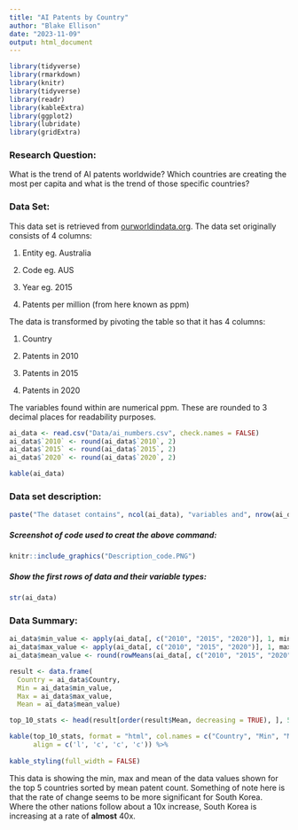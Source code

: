 ```yaml
---
title: "AI Patents by Country"
author: "Blake Ellison"
date: "2023-11-09"
output: html_document
---
```


```r
library(tidyverse)
library(rmarkdown)
library(knitr)
library(tidyverse)
library(readr)
library(kableExtra)
library(ggplot2)
library(lubridate)
library(gridExtra)

```

### Research Question:

What is the trend of AI patents worldwide? Which countries are creating the most per capita and what is the trend of those specific countries?

### Data Set:

This data set is retrieved from [ourworldindata.org](https://ourworldindata.org/grapher/artificial-intelligence-patents-submitted-per-million). The data set originally consists of 4 columns:  
  
1) Entity eg. Australia  
  
2) Code eg. AUS  
  
3) Year eg. 2015  
  
4) Patents per million (from here known as ppm)

The data is transformed by pivoting the table so that it has 4 columns:

1) Country 
  
2) Patents in 2010
  
3) Patents in 2015
  
4) Patents in 2020

The variables found within are numerical ppm. These are rounded to 3 decimal places for readability purposes.

```r
ai_data <- read.csv("Data/ai_numbers.csv", check.names = FALSE)
ai_data$`2010` <- round(ai_data$`2010`, 2)
ai_data$`2015` <- round(ai_data$`2015`, 2)
ai_data$`2020` <- round(ai_data$`2020`, 2)

kable(ai_data)
```

  
### Data set description:  
  
``` r
paste("The dataset contains", ncol(ai_data), "variables and", nrow(ai_data), "observations.")

```

##### Screenshot of code used to creat the above command:  
  
```r
knitr::include_graphics("Description_code.PNG")
```

##### Show the first rows of data and their variable types:  
  
```r
str(ai_data)
```

### Data Summary:

```r
ai_data$min_value <- apply(ai_data[, c("2010", "2015", "2020")], 1, min)
ai_data$max_value <- apply(ai_data[, c("2010", "2015", "2020")], 1, max)
ai_data$mean_value <- round(rowMeans(ai_data[, c("2010", "2015", "2020")]), 2)

result <- data.frame(
  Country = ai_data$Country,
  Min = ai_data$min_value,
  Max = ai_data$max_value,
  Mean = ai_data$mean_value)

top_10_stats <- head(result[order(result$Mean, decreasing = TRUE), ], 5)

kable(top_10_stats, format = "html", col.names = c("Country", "Min", "Max", "Mean"), caption = "Top 10 Countries by Mean AI Patents", 
      align = c('l', 'c', 'c', 'c')) %>%
  
kable_styling(full_width = FALSE)

```

This data is showing the min, max and mean of the data values shown for the top 5 countries sorted by mean patent count. Something of note here is that the rate of change seems to be more significant for South Korea. Where the other nations follow about a 10x increase, South Korea is increasing at a rate of **almost** 40x.